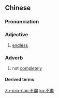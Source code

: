 {{also|不尽}}
==Chinese==
{{zh-forms|s=不尽}}

===Pronunciation===
{{zh-pron
|m=不jìn
|c=bat1 zeon6
|mn=put-chīn
|cat=a,adv
}}

===Adjective===
{{zh-adj}}

# [[endless]]

===Adverb===
{{zh-adv}}

# not [[completely]]

====Derived terms====
{{zh-der|感激不盡}}

[[zh-min-nan:不盡]]
[[ko:不盡]]